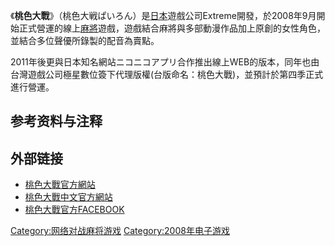 {{noteTA|G1=Games
|1=zh-hans:麻将; zh-tw:麻將; zh-hk:麻雀;}}
{{Infobox VG
| title       = 桃色大戰
| image       = 
| caption     = 
| japanese    = 桃色大戦ぱいろん
| english     = Mahjong Hime
| original    = {{vgrelease|JP|桃色大戦ぱいろん}}
| official    = {{vgrelease|TW|桃色大戰|HK|萌雀Online|SG|Mahjong Hime}}
| genre       = {{link-en|多人線上}}
| platforms   = PC
| developer   = Extreme
| publisher   = {{vgrelease|JP|株式会社エクストリーム|TW|極星數位|HK|[[beanfun!|beanfun!]]|SG|Asiasoft Online Pte Ltd|TW|樂宙股份有限公司}}
| series      = 
| engine      = 
| modes       = 1~4人多人線上
| released    = {{vgrelease|JP|2008年9月1日|TW|2011年11月9日|HK|2012年6月21日|SG|2012年9月18日|TW|2013年3月14日}}
| shutdown    = {{vgrelease|JP|2015年12月21日|TW|2012年11月29日|HK|2014年6月18日|SG|2014年3月21日|TW|2014年1月31日}}
| onlinegame  = 1
| director   = 
| producer   = 
| designer   = 
| writer     = 
| programmer = 
| composer   = 
| artist     = 
}}
《'''桃色大戰'''》（桃色大戦ぱいろん）是[[日本|日本]]遊戲公司Extreme開發，於2008年9月開始正式營運的線上[[麻將|麻將]]遊戲，遊戲結合麻將與多部動漫作品加上原創的女性角色，並結合多位聲優所錄製的配音為賣點。

2011年後更與日本知名網站ニコニコアプリ合作推出線上WEB的版本，同年也由台灣遊戲公司極星數位簽下代理版權(台版命名：桃色大戰)，並預計於第四季正式進行營運。

== 参考资料与注释 ==
{{reflist|3}}

== 外部链接 ==
*[https://web.archive.org/web/20130502103759/http://pairon.jp/ 桃色大戰官方網站]{{ja icon}}
*[https://web.archive.org/web/20111031030819/http://momo.gamejoy.com.tw/ 桃色大戰中文官方網站]
*[https://www.facebook.com/Pairon.tw 桃色大戰官方FACEBOOK]

[[Category:网络对战麻将游戏|Category:网络对战麻将游戏]]
[[Category:2008年电子游戏|Category:2008年电子游戏]]